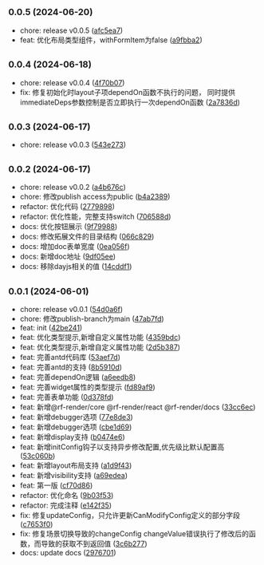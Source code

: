 ## <small>0.0.5 (2024-06-20)</small>

* chore: release v0.0.5 ([afc5ea7](https://github.com/njzzzz/rf-render/commit/afc5ea7))
* feat: 优化布局类型组件，withFormItem为false ([a9fbba2](https://github.com/njzzzz/rf-render/commit/a9fbba2))



## <small>0.0.4 (2024-06-18)</small>

* chore: release v0.0.4 ([4f70b07](https://github.com/njzzzz/rf-render/commit/4f70b07))
* fix: 修复初始化时layout子项dependOn函数不执行的问题， 同时提供immediateDeps参数控制是否立即执行一次dependOn函数 ([2a7836d](https://github.com/njzzzz/rf-render/commit/2a7836d))



## <small>0.0.3 (2024-06-17)</small>

* chore: release v0.0.3 ([543e273](https://github.com/njzzzz/rf-render/commit/543e273))



## <small>0.0.2 (2024-06-17)</small>

* chore: release v0.0.2 ([a4b676c](https://github.com/njzzzz/rf-render/commit/a4b676c))
* chore: 修改publish access为public ([b4a2389](https://github.com/njzzzz/rf-render/commit/b4a2389))
* refactor: 优化代码 ([2779898](https://github.com/njzzzz/rf-render/commit/2779898))
* refactor: 优化性能，完整支持switch ([706588d](https://github.com/njzzzz/rf-render/commit/706588d))
* docs: 优化按钮展示 ([9f79988](https://github.com/njzzzz/rf-render/commit/9f79988))
* docs: 修改拓展文件的目录结构 ([066c829](https://github.com/njzzzz/rf-render/commit/066c829))
* docs: 增加doc表单宽度 ([0ea056f](https://github.com/njzzzz/rf-render/commit/0ea056f))
* docs: 新增doc地址 ([9df05ee](https://github.com/njzzzz/rf-render/commit/9df05ee))
* docs: 移除dayjs相关的值 ([14cddf1](https://github.com/njzzzz/rf-render/commit/14cddf1))



## <small>0.0.1 (2024-06-01)</small>

* chore: release v0.0.1 ([54d0a6f](https://github.com/njzzzz/rf-render/commit/54d0a6f))
* chore: 修改publish-branch为main ([47ab7fd](https://github.com/njzzzz/rf-render/commit/47ab7fd))
* feat: init ([42be241](https://github.com/njzzzz/rf-render/commit/42be241))
* feat: 优化类型提示,新增自定义属性功能 ([4359bdc](https://github.com/njzzzz/rf-render/commit/4359bdc))
* feat: 优化类型提示,新增自定义属性功能 ([2d5b387](https://github.com/njzzzz/rf-render/commit/2d5b387))
* feat: 完善antd代码库 ([53aef7d](https://github.com/njzzzz/rf-render/commit/53aef7d))
* feat: 完善antd的支持 ([8b5910d](https://github.com/njzzzz/rf-render/commit/8b5910d))
* feat: 完善dependOn逻辑 ([a6eedb8](https://github.com/njzzzz/rf-render/commit/a6eedb8))
* feat: 完善widget属性的类型提示 ([fd89af9](https://github.com/njzzzz/rf-render/commit/fd89af9))
* feat: 完善表单功能 ([0d378fd](https://github.com/njzzzz/rf-render/commit/0d378fd))
* feat: 新增@rf-render/core @rf-render/react @rf-render/docs ([33cc6ec](https://github.com/njzzzz/rf-render/commit/33cc6ec))
* feat: 新增debugger选项 ([77e8de3](https://github.com/njzzzz/rf-render/commit/77e8de3))
* feat: 新增debugger选项 ([cbe1d69](https://github.com/njzzzz/rf-render/commit/cbe1d69))
* feat: 新增display支持 ([b0474e6](https://github.com/njzzzz/rf-render/commit/b0474e6))
* feat: 新增initConfig钩子以支持异步修改配置,优先级比默认配置高 ([53c060b](https://github.com/njzzzz/rf-render/commit/53c060b))
* feat: 新增layout布局支持 ([a1d9f43](https://github.com/njzzzz/rf-render/commit/a1d9f43))
* feat: 新增visibility支持 ([a69edea](https://github.com/njzzzz/rf-render/commit/a69edea))
* feat: 第一版 ([cf70d86](https://github.com/njzzzz/rf-render/commit/cf70d86))
* refactor: 优化命名 ([9b03f53](https://github.com/njzzzz/rf-render/commit/9b03f53))
* refactor: 完成注释 ([e142f35](https://github.com/njzzzz/rf-render/commit/e142f35))
* fix: 修复updateConfig，只允许更新CanModifyConfig定义的部分字段 ([c7653f0](https://github.com/njzzzz/rf-render/commit/c7653f0))
* fix: 修复场景切换导致的changeConfig changeValue错误执行了修改后的函数，而导致的获取不到返回值 ([3c6b277](https://github.com/njzzzz/rf-render/commit/3c6b277))
* docs: update docs ([2976701](https://github.com/njzzzz/rf-render/commit/2976701))



